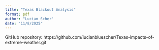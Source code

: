```yaml
---
title: "Texas Blackout Analysis"
format: pdf
author: "Lucian Scher"
date: "11/8/2025"
---
```


GitHub repository: https://github.com/lucianbluescher/Texas-impacts-of-extreme-weather.git